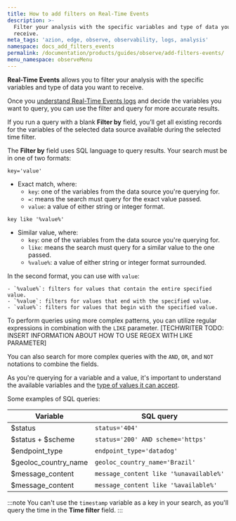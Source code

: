 ```yaml
---
title: How to add filters on Real-Time Events
description: >-
  Filter your analysis with the specific variables and type of data you want to
  receive.
meta_tags: 'azion, edge, observe, observability, logs, analysis'
namespace: docs_add_filters_events
permalink: /documentation/products/guides/observe/add-filters-events/
menu_namespace: observeMenu
---
```



<InterfaceNote />

**Real-Time Events** allows you to filter your analysis with the specific variables and type of data you want to receive.

Once you [understand Real-Time Events logs](/en/documentation/products/guides/observe/understand-logs/) and decide the variables you want to query, you can use the filter and query for more accurate results.

If you run a query with a blank **Filter by** field, you’ll get all existing records for the variables of the selected data source available during the selected time filter.

The **Filter by** field uses SQL language to query results. Your search must be in one of two formats:

`key='value'`

- Exact match, where:
    - `key`: one of the variables from the data source you're querying for.
    - `=`: means the search must query for the exact value passed.
    - `value`: a value of either string or integer format.

`key like '%value%'`

- Similar value, where:
    - `key`: one of the variables from the data source you're querying for.
    - `like`: means the search must query for a similar value to the one passed.
    - `%value%`: a value of either string or integer format surrounded.

In the second format, you can use with `value`:

    - `%value%`: filters for values that contain the entire specified value.
    - `%value`: filters for values that end with the specified value. 
    - `value%`: filters for values that begin with the specified value.

To perform queries using more complex patterns, you can utilize regular expressions in combination with the `LIKE` parameter. [TECHWRITER TODO: INSERT INFORMATION ABOUT HOW TO USE REGEX WITH LIKE PARAMETER]

You can also search for more complex queries with the `AND`, `OR`, and `NOT` notations to combine the fields.

As you're querying for a variable and a value, it's important to understand the available variables and the [type of values it can accept](/en/documentation/products/observe/real-time-events/#data-sources).

Some examples of SQL queries:

| Variable | SQL query |
| -------- | --------- |
| $status | `status='404'` |
| $status + $scheme | `status='200' AND scheme='https'` |
| $endpoint_type | `endpoint_type='datadog'` |
| $geoloc_country_name | `geoloc_country_name='Brazil'` |
| $message_content | `message_content like '%unavailable%'` |
| $message_content | `message_content like '%available%'` |

:::note
You can't use the `timestamp` variable as a key in your search, as you'll query the time in the **Time filter** field.
:::
<br /><br />